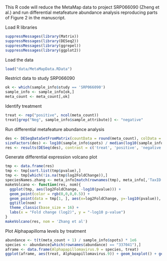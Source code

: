 
This R code will reduce the MetaMap data to project SRP066090 (Zheng et al.) and run differential metafeature abundance analysis reproducing parts of Figure 2 in the manuscript.

Load R libraries
```r
suppressMessages(library(Matrix))
suppressMessages(library(DESeq2))
suppressMessages(library(ggrepel))
suppressMessages(library(ggplot2))
```

Load the data
```r
load("data/MetaMapData.RData")
```

Restrict data to study SRP066090 
```r
ok <- which(sample_info$study == 'SRP066090')
sample_info <- sample_info[ok,]
meta_count <- meta_count[,ok]
```

Identify treatment
```r
treat <- rep("positive", ncol(meta_count))
treat[grep("Neg", sample_info$sample_attribute)] <- "negative"
```

Run differential metafeature abundance analysis
```r
des <- DESeqDataSetFromMatrix(countData = round(meta_count), colData = data.frame(treat = treat), design = ~ treat)
sizeFactors(des) <- log10(sample_info$spots) / median(log10(sample_info$spots))
res <- results(DESeq(des), contrast = c('treat', 'positive', 'negative'))
```

Generate differential expression volcano plot
```r
tmp <- data.frame(res)
tmp <- tmp[sort.list(tmp$pvalue),]
tmp <- tmp[which(!is.na(tmp$log2FoldChange)),]
speciesNames.zhang <- meta_info[match(rownames(tmp), meta_info[,'TaxID']), 'Species']
makeVolcano <- function(res, nom){
  ggplot(tmp, aes(log2FoldChange, -log10(pvalue))) +
  geom_point(color = rgb(0,0,0,0.5)) +
  geom_point(data = tmp[1, ], aes(x=log2FoldChange, y=-log10(pvalue)), color="red") +
  ggtitle(nom) +
  theme_classic(base_size = 16) +
  labs(x = "Fold change (log2)", y = "-log10 p-value")
}
makeVolcano(res, nom = 'Zhang et al')
```

Plot Alphapapilloma levels by treatment
```r
abundance <- t(t(meta_count + 1) / sample_info$spots) * 1e6
species <- abundance[which(rownames(abundance) == "337041"),] 
aframe <- data.frame(Alphapapillomavirus.9 = species, treat)
ggplot(aframe, aes(treat, Alphapapillomavirus.9)) + geom_boxplot() + geom_jitter(width = 0.2) + theme(axis.title.x=element_blank()) + theme(axis.text.x = element_text(angle = 90, hjust = 1))
```
